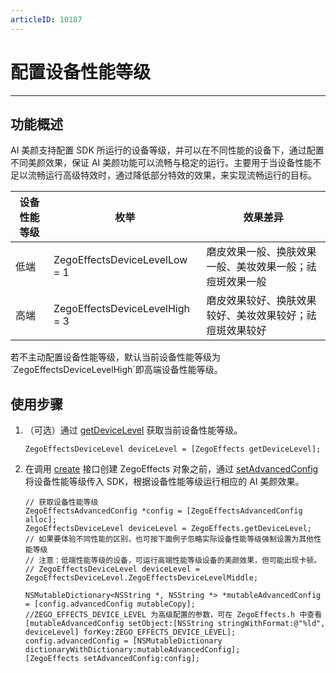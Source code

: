 ```yaml
---
articleID: 10187
---
```


# 配置设备性能等级

- - -

## 功能概述

AI 美颜支持配置 SDK 所运行的设备等级，并可以在不同性能的设备下，通过配置不同美颜效果，保证 AI 美颜功能可以流畅与稳定的运行。主要用于当设备性能不足以流畅运行高级特效时，通过降低部分特效的效果，来实现流畅运行的目标。

| 设备性能等级 | 枚举 | 效果差异 | 
| --- | --- | --- | 
| 低端 | ZegoEffectsDeviceLevelLow = 1 | 磨皮效果一般、换肤效果一般、美妆效果一般；祛痘斑效果一般 | 
| 高端 | ZegoEffectsDeviceLevelHigh = 3 | 磨皮效果较好、换肤效果较好、美妆效果较好；祛痘斑效果较好 | 

<Note title="Note">
若不主动配置设备性能等级，默认当前设备性能等级为 `ZegoEffectsDeviceLevelHigh`即高端设备性能等级。
</Note>


## 使用步骤

1. （可选）通过 [getDeviceLevel](@getDeviceLevel) 获取当前设备性能等级。
    ```objc
    ZegoEffectsDeviceLevel deviceLevel = [ZegoEffects getDeviceLevel];
    ```

2. 在调用 [create](@create) 接口创建 ZegoEffects 对象之前，通过 [setAdvancedConfig](@setAdvancedConfig) 将设备性能等级传入 SDK，根据设备性能等级运行相应的 AI 美颜效果。

    ```objc
    // 获取设备性能等级
    ZegoEffectsAdvancedConfig *config = [ZegoEffectsAdvancedConfig alloc];
    ZegoEffectsDeviceLevel deviceLevel = ZegoEffects.getDeviceLevel;
    // 如果要体验不同性能的区别，也可按下面例子忽略实际设备性能等级强制设置为其他性能等级
    // 注意：低端性能等级的设备，可运行高端性能等级设备的美颜效果，但可能出现卡顿。
    // ZegoEffectsDeviceLevel deviceLevel = ZegoEffectsDeviceLevel.ZegoEffectsDeviceLevelMiddle;

    NSMutableDictionary<NSString *, NSString *> *mutableAdvancedConfig = [config.advancedConfig mutableCopy];
    //ZEGO_EFFECTS_DEVICE_LEVEL 为高级配置的参数，可在 ZegoEffects.h 中查看
    [mutableAdvancedConfig setObject:[NSString stringWithFormat:@"%ld", deviceLevel] forKey:ZEGO_EFFECTS_DEVICE_LEVEL];
    config.advancedConfig = [NSMutableDictionary dictionaryWithDictionary:mutableAdvancedConfig];
    [ZegoEffects setAdvancedConfig:config];
    ```
